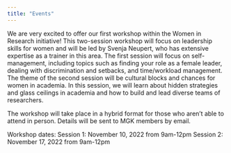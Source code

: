 ```yaml
---
title: "Events"
---
```


We are very excited to offer our first workshop within the Women in Research initiative! This two-session workshop will focus on leadership skills for women and will be led by Svenja Neupert, who has extensive expertise as a trainer in this area. The first session will focus on self-management, including topics such as finding your role as a female leader, dealing with discrimination and setbacks, and time/workload management. The theme of the second session will be cultural blocks and chances for women in academia. In this session, we will learn about hidden strategies and glass ceilings in academia and how to build and lead diverse teams of researchers.

The workshop will take place in a hybrid format for those who aren't able to attend in person. Details will be sent to MGK members by email.

Workshop dates:
Session 1: November 10, 2022 from 9am-12pm
Session 2: November 17, 2022 from 9am-12pm

<!-- --- -->
<!-- #### Contact -->

<!-- pamela dot fuhrmeister at uni hyphen potsdam dot de   -->
<!-- pamfuhrmeister at gmail dot com -->
